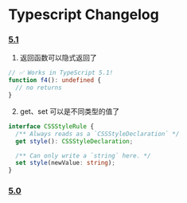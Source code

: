 # Typescript Changelog

### [5.1](https://devblogs.microsoft.com/typescript/announcing-typescript-5-1/)

1. 返回函数可以隐式返回了

```typescript
// ✅ Works in TypeScript 5.1!
function f4(): undefined {
  // no returns
}
```

2. get、set 可以是不同类型的值了

```typescript
interface CSSStyleRule {
  /** Always reads as a `CSSStyleDeclaration` */
  get style(): CSSStyleDeclaration;

  /** Can only write a `string` here. */
  set style(newValue: string);
}
```

### [5.0](https://www.typescriptlang.org/docs/handbook/release-notes/typescript-5-0.html)
